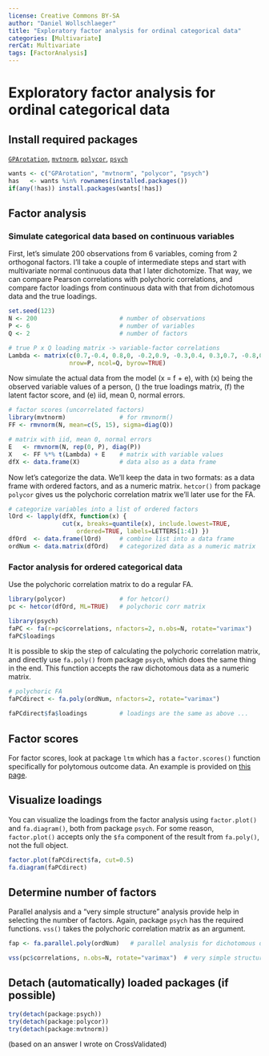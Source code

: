 ---
license: Creative Commons BY-SA
author: "Daniel Wollschlaeger"
title: "Exploratory factor analysis for ordinal categorical data"
categories: [Multivariate]
rerCat: Multivariate
tags: [FactorAnalysis]
---

Exploratory factor analysis for ordinal categorical data
=========================

Install required packages
-------------------------

[`GPArotation`](https://cran.r-project.org/package=GPArotation), [`mvtnorm`](https://cran.r-project.org/package=mvtnorm), [`polycor`](https://cran.r-project.org/package=polycor), [`psych`](https://cran.r-project.org/package=psych)

```{r}
wants <- c("GPArotation", "mvtnorm", "polycor", "psych")
has   <- wants %in% rownames(installed.packages())
if(any(!has)) install.packages(wants[!has])
```

Factor analysis
-------------------------

### Simulate categorical data based on continuous variables

First, let's simulate 200 observations from 6 variables, coming from 2 orthogonal factors. I'll take a couple of intermediate steps and start with multivariate normal continuous data that I later dichotomize. That way, we can compare Pearson correlations with polychoric correlations, and compare factor loadings from continuous data with that from dichotomous data and the true loadings.

```{r}
set.seed(123)
N <- 200                       # number of observations
P <- 6                         # number of variables
Q <- 2                         # number of factors

# true P x Q loading matrix -> variable-factor correlations
Lambda <- matrix(c(0.7,-0.4, 0.8,0, -0.2,0.9, -0.3,0.4, 0.3,0.7, -0.8,0.1),
                 nrow=P, ncol=Q, byrow=TRUE)
```

Now simulate the actual data from the model \(x = \Lambda f + e\), with \(x\) being the observed variable values of a person, \(\Lambda\) the true loadings matrix, \(f\) the latent factor score, and \(e\) iid, mean 0, normal errors.

```{r}
# factor scores (uncorrelated factors)
library(mvtnorm)               # for rmvnorm()
FF <- rmvnorm(N, mean=c(5, 15), sigma=diag(Q))

# matrix with iid, mean 0, normal errors
E   <- rmvnorm(N, rep(0, P), diag(P))
X   <- FF %*% t(Lambda) + E    # matrix with variable values
dfX <- data.frame(X)           # data also as a data frame
```

Now let's categorize the data. We'll keep the data in two formats: as a data frame with ordered factors, and as a numeric matrix. `hetcor()` from package `polycor` gives us the polychoric correlation matrix we'll later use for the FA.

```{r}
# categorize variables into a list of ordered factors
lOrd <- lapply(dfX, function(x) {
               cut(x, breaks=quantile(x), include.lowest=TRUE,
                   ordered=TRUE, labels=LETTERS[1:4]) })
dfOrd  <- data.frame(lOrd)     # combine list into a data frame
ordNum <- data.matrix(dfOrd)   # categorized data as a numeric matrix
```

### Factor analysis for ordered categorical data

Use the polychoric correlation matrix to do a regular FA.

```{r}
library(polycor)               # for hetcor()
pc <- hetcor(dfOrd, ML=TRUE)   # polychoric corr matrix
```

```{r}
library(psych)
faPC <- fa(r=pc$correlations, nfactors=2, n.obs=N, rotate="varimax")
faPC$loadings
```

It is possible to skip the step of calculating the polychoric correlation matrix, and directly use `fa.poly()` from package `psych`, which does the same thing in the end. This function accepts the raw dichotomous data as a numeric matrix.

```{r results='hide'}
# polychoric FA
faPCdirect <- fa.poly(ordNum, nfactors=2, rotate="varimax")
```

```{r}
faPCdirect$fa$loadings         # loadings are the same as above ...
```

Factor scores
-------------------------

For factor scores, look at package `ltm` which has a `factor.scores()` function specifically for polytomous outcome data. An example is provided on [this page](https://github.com/drizopoulos/ltm/blob/master/Examples/Scoring.R).

Visualize loadings
-------------------------

You can visualize the loadings from the factor analysis using `factor.plot()` and `fa.diagram()`, both from package `psych`. For some reason, `factor.plot()` accepts only the `$fa` component of the result from `fa.poly()`, not the full object.

```{r rerMultFApoly01}
factor.plot(faPCdirect$fa, cut=0.5)
fa.diagram(faPCdirect)
```

Determine number of factors
-------------------------

Parallel analysis and a "very simple structure" analysis provide help in selecting the number of factors. Again, package `psych` has the required functions. `vss()` takes the polychoric correlation matrix as an argument.

```{r rerMultFApoly02, results='hide'}
fap <- fa.parallel.poly(ordNum)   # parallel analysis for dichotomous data
```

```{r rerMultFApoly03}
vss(pc$correlations, n.obs=N, rotate="varimax")  # very simple structure
```

Detach (automatically) loaded packages (if possible)
-------------------------

```{r}
try(detach(package:psych))
try(detach(package:polycor))
try(detach(package:mvtnorm))
```

(based on an answer I wrote on CrossValidated)
